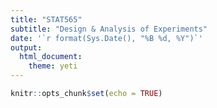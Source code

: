 ```yaml
---
title: "STAT565"
subtitle: "Design & Analysis of Experiments"
date: '`r format(Sys.Date(), "%B %d, %Y")`'
output: 
  html_document: 
    theme: yeti
---
```


```r
knitr::opts_chunk$set(echo = TRUE)
```

## {.tabset .tabset-fade .tabset-pills}

